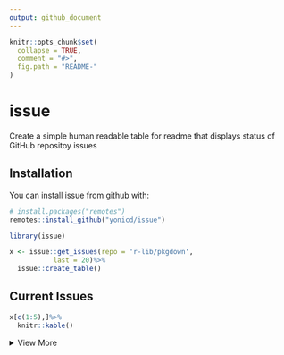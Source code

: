 ```yaml
---
output: github_document
---
```


<!-- README.md is generated from README.Rmd. Please edit that file -->

```r
knitr::opts_chunk$set(
  collapse = TRUE,
  comment = "#>",
  fig.path = "README-"
)
```

# issue

Create a simple human readable table for readme that displays status of GitHub repositoy issues

## Installation

You can install issue from github with:

```r
# install.packages("remotes")
remotes::install_github("yonicd/issue")
```

```r
library(issue)
```

```r
x <- issue::get_issues(repo = 'r-lib/pkgdown',
           last = 20)%>%
  issue::create_table()
```

## Current Issues

```r
x[c(1:5),]%>%
  knitr::kable()
```

<details><summary>View More</summary>

```r
x[-c(1:5),]%>%
  knitr::kable()
```

</details>
<br>